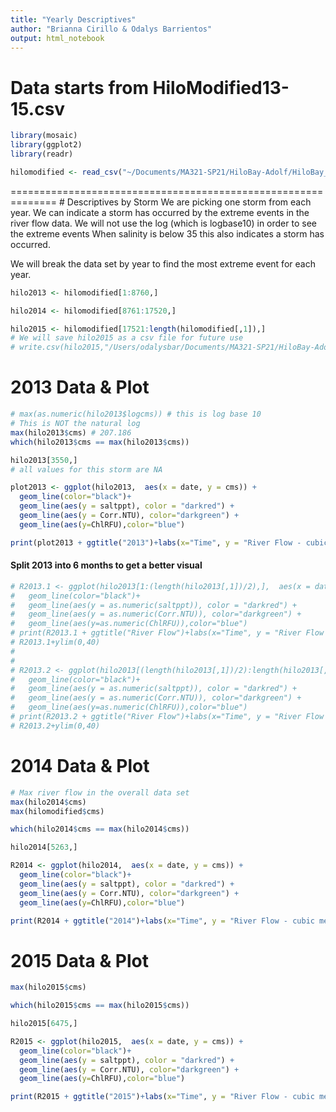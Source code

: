 ```yaml
---
title: "Yearly Descriptives"
author: "Brianna Cirillo & Odalys Barrientos"
output: html_notebook
---
```

# Data starts from HiloModified13-15.csv
```r
library(mosaic)
library(ggplot2)
library(readr)

hilomodified <- read_csv("~/Documents/MA321-SP21/HiloBay-Adolf/HiloBay_MA321_Spring21/NewDataframes/HiloModified13-15.csv")
```

==============================================================
# Descriptives by Storm
We are picking one storm from each year. We can indicate a storm has occurred by the extreme events in the river flow data. 
We will not use the log (which is logbase10) in order to see the extreme events
When salinity is below 35 this also indicates a storm has occurred. 

We will break the data set by year to find the most extreme event for each year. 
```r
hilo2013 <- hilomodified[1:8760,]

hilo2014 <- hilomodified[8761:17520,]

hilo2015 <- hilomodified[17521:length(hilomodified[,1]),]
# We will save hilo2015 as a csv file for future use
# write.csv(hilo2015,"/Users/odalysbar/Documents/MA321-SP21/HiloBay-Adolf/HiloBay_MA321_Spring21/NewDataframes/Hilo2015.csv", row.names = FALSE)

```

# 2013 Data & Plot
```r
# max(as.numeric(hilo2013$logcms)) # this is log base 10 
# This is NOT the natural log
max(hilo2013$cms) # 207.186 
which(hilo2013$cms == max(hilo2013$cms))

hilo2013[3550,]
# all values for this storm are NA

plot2013 <- ggplot(hilo2013,  aes(x = date, y = cms)) + 
  geom_line(color="black")+
  geom_line(aes(y = saltppt), color = "darkred") +
  geom_line(aes(y = Corr.NTU), color="darkgreen") +
  geom_line(aes(y=ChlRFU),color="blue")

print(plot2013 + ggtitle("2013")+labs(x="Time", y = "River Flow - cubic meters per second"))
```

#### Split 2013 into 6 months to get a better visual
```r
# R2013.1 <- ggplot(hilo2013[1:(length(hilo2013[,1])/2),],  aes(x = date, y = as.numeric(cms))) + 
#   geom_line(color="black")+
#   geom_line(aes(y = as.numeric(saltppt)), color = "darkred") +
#   geom_line(aes(y = as.numeric(Corr.NTU)), color="darkgreen") +
#   geom_line(aes(y=as.numeric(ChlRFU)),color="blue")
# print(R2013.1 + ggtitle("River Flow")+labs(x="Time", y = "River Flow - cubic meters per second"))
# R2013.1+ylim(0,40)
# 
# 
# R2013.2 <- ggplot(hilo2013[(length(hilo2013[,1])/2):length(hilo2013[,1]),],  aes(x = date, y = as.numeric(cms))) + 
#   geom_line(color="black")+
#   geom_line(aes(y = as.numeric(saltppt)), color = "darkred") +
#   geom_line(aes(y = as.numeric(Corr.NTU)), color="darkgreen") +
#   geom_line(aes(y=as.numeric(ChlRFU)),color="blue")
# print(R2013.2 + ggtitle("River Flow")+labs(x="Time", y = "River Flow - cubic meters per second"))
# R2013.2+ylim(0,40)
```

# 2014 Data & Plot
```r
# Max river flow in the overall data set
max(hilo2014$cms)
max(hilomodified$cms)

which(hilo2014$cms == max(hilo2014$cms))

hilo2014[5263,]

R2014 <- ggplot(hilo2014,  aes(x = date, y = cms)) + 
  geom_line(color="black")+
  geom_line(aes(y = saltppt), color = "darkred") +
  geom_line(aes(y = Corr.NTU), color="darkgreen") +
  geom_line(aes(y=ChlRFU),color="blue")

print(R2014 + ggtitle("2014")+labs(x="Time", y = "River Flow - cubic meters per second"))
```


# 2015 Data & Plot
```r
max(hilo2015$cms)

which(hilo2015$cms == max(hilo2015$cms))

hilo2015[6475,]

R2015 <- ggplot(hilo2015,  aes(x = date, y = cms)) + 
  geom_line(color="black")+
  geom_line(aes(y = saltppt), color = "darkred") +
  geom_line(aes(y = Corr.NTU), color="darkgreen") +
  geom_line(aes(y=ChlRFU),color="blue")

print(R2015 + ggtitle("2015")+labs(x="Time", y = "River Flow - cubic meters per second"))
```
























